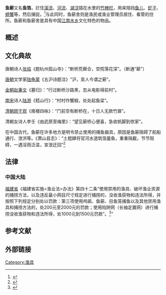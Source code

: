 '''鱼簖'''又名'''鱼箔'''，拦住[[溪流|溪流]]、[[河流|河流]]、[[湖汊|湖汊]]插在水里的[[竹|竹]][[栅栏|栅栏]]，用来阻挡[[鱼儿|鱼儿]]、[[虾子|虾子]]、[[螃蟹|螃蟹]]等，然后捕捉。<ref>{{cite book |language=zh-hans|author= 吕叔湘、丁声树|title=《现代汉语词典》|year=1998年 |publisher=商务印书馆 |location=北京市 |pages=316页 |isbn=7-100-01777-7 }}</ref>与此同时，鱼簖舍则是渔民或渔业管理员居住、看管的住所。鱼簖和鱼簖舍是具有中国[[江南水乡|江南水乡]]文化特色的物品。

==概述==
==文化典故==
唐朝诗人[[张祜|张祜]]《题杭州孤山寺》：“断桥荒藓合，空院落花深”。（断通“簖”）

[[唐朝|唐朝]]文学家[[陆龟蒙|陆龟蒙]]《五沪诗题注》“沪，吴人今谓之簖”。

[[金朝|金朝]][[赵秉文|赵秉文]]《墓归》：“行过断桥沙路黑，忽从电影得前村”。

[[南宋|南宋]]诗人[[陆游|陆游]]《嵇山行》：“村村作蟹椴，处处起鱼梁”。

[[清朝|清朝]][[顾于观|顾于观]]《南楼四咏》：“门前空有断桥在，十日人无款竹扉”。

清朝女诗人李壬《由武原至梅里》：“望见簖桥心便喜，急收帆脚到侬家”。

在中国古代，鱼簖在许多地方是明令禁止使用的捕鱼器具，原因是鱼簖阻碍了航船通行、泄洪等。《萧山县志》：“土棍肆将官河水道筑箔蓄鱼，重重隔截，节节阻碍，一遇淫雨泛滥，宣泄迂回”<ref name="xs">{{cite web|url=http://xsrb.xsnet.cn/html/2011-02/12/content_120546.htm|title=萧山鱼簖舍|accessdate=2011-02-12|publisher=萧山日报|work=王建欢|language=zh-hans}}{{dead link|date=2018年5月 |bot=InternetArchiveBot |fix-attempted=yes }}</ref>

==法律==
===中国大陆===
[[福建省|福建省]]《福建省实施<渔业法>办法》第四十二条“使用禁用的渔具、破坏渔业资源的捕捞方法，以及违反最小网目尺寸规定进行捕捞的，没收渔获物和违法所得，并按照下列规定分别处以罚款：第三项使用鸬鹚、鱼簖、目鱼笼捕鱼以及其他禁用渔具和捕捞方法的，处200元至2000元的罚款；使用陷阱网（长袖定置网）进行捕捞没收渔获物和违法所得，处1000元到1500元罚款”。<ref name="fjs">{{cite web|url=http://qlgk.fjyd.gov.cn/qlgk.html/?gkid=6499|title=非法使用鸬鹚、鱼簖、目鱼笼捕鱼以及其他禁用渔具和捕捞方法|accessdate=2013-10-05|publisher=福建省人民政府网|work=|language=zh-hans}}{{dead link|date=2018年5月 |bot=InternetArchiveBot |fix-attempted=yes }}</ref>”

==参考文献==
{{reflist}}

==外部链接==
{{捕鱼}}
{{渔业}}

{{DEFAULTSORT:Yu鱼}}
[[Category:渔具|Category:渔具]]